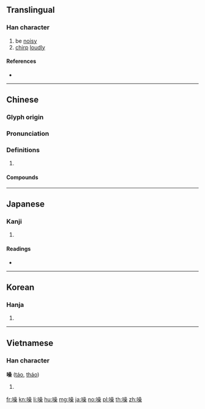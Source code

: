 {{character info/new}}
{{also|譟}}
==Translingual==

===Han character===
{{Han char|rn=30|rad=口|as=13|sn=16|four=66094|canj=RRRD|ids=⿰口喿}}

# be [[noisy]]
# [[chirp]] [[loudly]]

====References====
* {{Han ref|kx=0210.070|kdj=04380|dj=0432.300|hdz=10691.050|ud=22122|uh=566A|bd=48824|bh=BEB8}}

----

==Chinese==
{{zh-forms}}

===Glyph origin===
{{Han etym}}

===Pronunciation===
{{zh-pron
|m=zào
|c=cou3
|mn=qz:chhò͘/tw,xm,zz:chhò/qz,xm,zz:chàu/tw:sò
|mn_note=chhò͘/chhò - literary, chàu - vernacular 
|mc=y
|oc=y
|cat=
}}

===Definitions===
{{zh-hanzi}}

# {{rfdef|zh}}

====Compounds====
{{zh-der|名噪一時|呱噪|呼噪|啅噪|喧噪|嘶噪|噪聒|噪脾|噪音|噪音汙染|噪音音樂|噭噪|奔噪|憋噪|聒噪|聲名大噪|譁噪|鳴噪|鳴鼓大噪|鵲噪|鼓噪}}

----

==Japanese==

===Kanji===
{{ja-kanji|grade=|rs=口13}}

# {{defn|lang=ja|sort=口13}}

====Readings====
* {{ja-readings|on=[[そう]] (sō)|kun=[[さわぐ]] (sawagu)}}

----

==Korean==

===Hanja===
{{ko-hanja|hangeul=조|rv=jo|mr=cho}}

# {{defn|lang=ko|sort=口13}}

----

==Vietnamese==

===Han character===
'''噪''' ([[táo]], [[tháo]])

# {{defn|lang=vi}}

[[fr:噪]]
[[kn:噪]]
[[li:噪]]
[[hu:噪]]
[[mg:噪]]
[[ja:噪]]
[[no:噪]]
[[pl:噪]]
[[th:噪]]
[[zh:噪]]